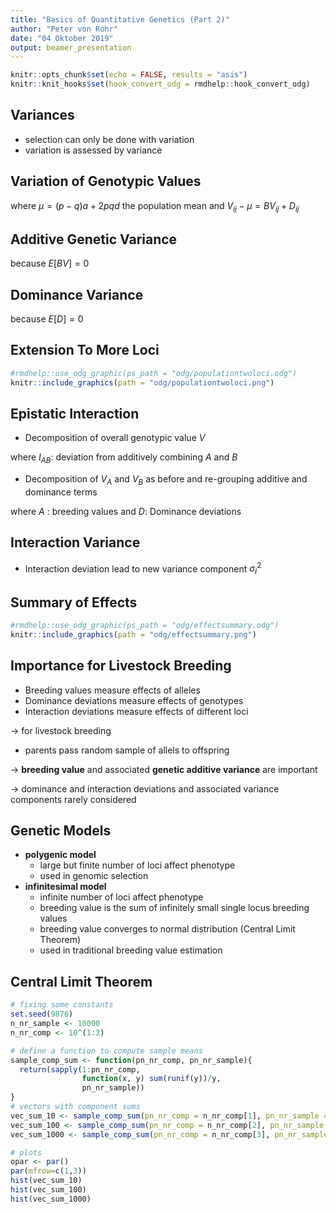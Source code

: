 ```yaml
---
title: "Basics of Quantitative Genetics (Part 2)"
author: "Peter von Rohr"
date: "04 Oktober 2019"
output: beamer_presentation
---
```


```r
knitr::opts_chunk$set(echo = FALSE, results = "asis")
knitr::knit_hooks$set(hook_convert_odg = rmdhelp::hook_convert_odg)
```

## Variances
* selection can only be done with variation
* variation is assessed by variance

\begin{equation}
Var\left[X\right] = \sum_{x_i \in \mathcal{X}} (x_i - \mu_X)^2 * f(x_i) \notag
\end{equation}

 \vspace*{1ex}
  \begin{tabular}{p{1cm}p{1cm}p{6cm}}
  where & $\mathcal{X}$: &  set of all possible $x$-values\\
        & $f(x_i)$       &  probability that $x$ assumes the value of $x_i$ \\
        & $\mu_X $       &  expected value $E\left[X\right]$ of $X$
  \end{tabular}


## Variation of Genotypic Values

\begin{align}
\sigma_G^2 = Var\left[V\right] &=   (V_{11} - \mu)^2 * f(G_1G_1) \notag \\
                               &  +\  (V_{12} - \mu)^2 * f(G_1G_2) \notag \\
                               &  +\  (V_{22} - \mu)^2 * f(G_2G_2) \notag \\
                               &=   (BV_{11} + D_{11})^2 * f(G_1G_1) \notag \\
                               &  +\  (BV_{12} + D_{12})^2 * f(G_1G_2) \notag \\
                               &  +\  (BV_{22} + D_{22})^2 * f(G_2G_2) \notag \\
                               &=  2pq\alpha^2 + \left(2pqd \right)^2 \notag\\
                               &=  \sigma_A^2 + \sigma_D^2 \notag
\end{align}

where $\mu = (p - q)a + 2pqd$ the population mean and $V_{ij} - \mu = BV_{ij} + D_{ij}$


## Additive Genetic Variance

\begin{align}
\sigma_A^2 &= Var\left[ BV \right] =  BV_{11}^2 * f(G_1G_1) + BV_{12}^2 * f(G_1G_2) + BV_{22}^2 * f(G_2G_2) \notag \\
           &= \left(2q \alpha \right)^2 * p^2 +  \left((q-p) \alpha \right)^2 * 2pq + \left(-2p \alpha \right)^2 * q^2 \notag \\
           &= 4p^2 q^2 \alpha^2 + \left(q^2 \alpha^2 -2pq\alpha^2 + p^2 \alpha^2 \right) * 2pq + 4p^2q^2\alpha^2 \notag \\
           &= 8p^2 q^2 \alpha^2 + 2pq^3\alpha^2 -4p^2q^2\alpha^2 + 2p^3q\alpha^2 \notag \\
           &= 4p^2 q^2 \alpha^2 + 2pq^3\alpha^2  + 2p^3q\alpha^2 \notag \\
           &= 2pq\alpha^2 \left(2pq + q^2 + p^2 \right) \notag \\
           &= 2pq\alpha^2 \notag
\end{align}

because $E\left[ BV \right] = 0$


## Dominance Variance

\begin{align}
\sigma_D^2  &=  D_{11}^2 * f(G_1G_1) + D_{12}^2 * f(G_1G_2) + D_{22}^2 * f(G_2G_2) \notag \\
            &=   (- 2q^2d)^2 * p^2 + (2pqd)^2 * 2pq + (- 2p^2d)^2 * q^2 \notag \\
            &=  4p^2q^4d^2 + 8p^3q^3d^2 + 4p^4q^2d^2 \notag \\
            &=  4p^2q^2d^2 \left( q^2 + 2pq + p^2 \right) \notag \\
            &=  4p^2q^2d^2 \notag
\end{align}

because $E\left[ D \right] = 0$


## Extension To More Loci

```r
#rmdhelp::use_odg_graphic(ps_path = "odg/populationtwoloci.odg")
knitr::include_graphics(path = "odg/populationtwoloci.png")
```
 

## Epistatic Interaction

* Decomposition of overall genotypic value $V$

\begin{equation}
V = V_A + V_B + I_{AB} \notag
\end{equation}

where $I_{AB}$:  deviation from additively combining $A$ and $B$

* Decomposition of $V_A$ and $V_B$ as before and re-grouping additive and dominance terms

\begin{equation}
V = \mu + A + D + I_{AB} \notag
\end{equation}

where $A$ : breeding values and $D$: Dominance deviations


## Interaction Variance
* Interaction deviation lead to new variance component $\sigma_I^2$

\begin{align}
\sigma_G^2 &= var(V) = var(\mu + A + D + I_{AB}) \notag \\
           &= var(A) + var(D) + var(I_{AB}) \notag \\
           &= \sigma_A^2 + \sigma_D^2 + \sigma_I^2 \notag
\end{align}



## Summary of Effects

```r
#rmdhelp::use_odg_graphic(ps_path = "odg/effectsummary.odg")
knitr::include_graphics(path = "odg/effectsummary.png")
```


## Importance for Livestock Breeding
* Breeding values measure effects of alleles
* Dominance deviations measure effects of genotypes
* Interaction deviations measure effects of different loci


$\rightarrow$ for livestock breeding

* parents pass random sample of allels to offspring

$\rightarrow$ __breeding value__ and associated __genetic additive variance__ are important
 
$\rightarrow$ dominance and interaction deviations and associated variance components rarely considered


## Genetic Models

* __polygenic model__ 
    + large but finite number of loci affect phenotype 
    + used in genomic selection
* __infinitesimal model__ 
    + infinite number of loci affect phenotype
    + breeding value is the sum of infinitely small single locus breeding values
    + breeding value converges to normal distribution (Central Limit Theorem) 
    + used in traditional breeding value estimation


## Central Limit Theorem

```r
# fixing some constants
set.seed(9876)
n_nr_sample <- 10000
n_nr_comp <- 10^(1:3)

# define a function to compute sample means
sample_comp_sum <- function(pn_nr_comp, pn_nr_sample){
  return(sapply(1:pn_nr_comp, 
                function(x, y) sum(runif(y))/y,
                pn_nr_sample))
}
# vectors with component sums
vec_sum_10 <- sample_comp_sum(pn_nr_comp = n_nr_comp[1], pn_nr_sample = n_nr_sample)
vec_sum_100 <- sample_comp_sum(pn_nr_comp = n_nr_comp[2], pn_nr_sample = n_nr_sample)
vec_sum_1000 <- sample_comp_sum(pn_nr_comp = n_nr_comp[3], pn_nr_sample = n_nr_sample)
```

```r
# plots
opar <- par()
par(mfrow=c(1,3))
hist(vec_sum_10)
hist(vec_sum_100)
hist(vec_sum_1000)
```



